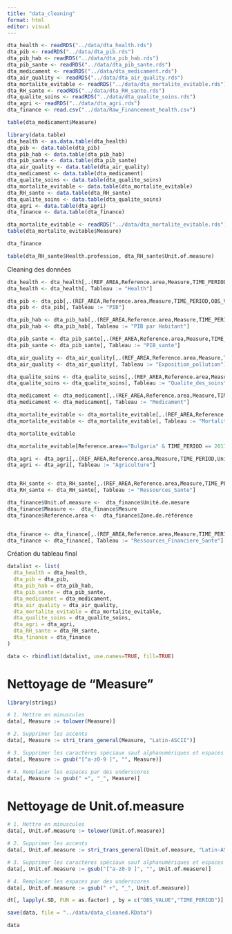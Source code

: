 ```yaml
---
title: "data_cleaning"
format: html
editor: visual
---
```


```r
dta_health <- readRDS("../data/dta_health.rds")
dta_pib <- readRDS("../data/dta_pib.rds")
dta_pib_hab <- readRDS("../data/dta_pib_hab.rds")
dta_pib_sante <- readRDS("../data/dta_pib_sante.rds")
dta_medicament <- readRDS("../data/dta_medicament.rds")
dta_air_quality <- readRDS("../data/dta_air_quality.rds")
dta_mortalite_evitable <- readRDS("../data/dta_mortalite_evitable.rds")
dta_RH_sante <- readRDS("../data/dta_RH_sante.rds")
dta_qualite_soins <- readRDS("../data/dta_qualite_soins.rds")
dta_agri <- readRDS("../data/dta_agri.rds")
dta_finance <- read.csv("../data/Raw_Financement_health.csv")

```

```r
table(dta_medicament$Measure)
```

```r
library(data.table)
dta_health <- as.data.table(dta_health)
dta_pib <- data.table(dta_pib)
dta_pib_hab <- data.table(dta_pib_hab)
dta_pib_sante <- data.table(dta_pib_sante)
dta_air_quality <- data.table(dta_air_quality)
dta_medicament <- data.table(dta_medicament)
dta_qualite_soins <- data.table(dta_qualite_soins)
dta_mortalite_evitable <- data.table(dta_mortalite_evitable)
dta_RH_sante <- data.table(dta_RH_sante)
dta_qualite_soins <- data.table(dta_qualite_soins)
dta_agri <- data.table(dta_agri)
dta_finance <- data.table(dta_finance)
```

```r
dta_mortalite_evitable <- readRDS("../data/dta_mortalite_evitable.rds")
table(dta_mortalite_evitable$Measure)
```

```r
dta_finance
```

```r
table(dta_RH_sante$Health.profession, dta_RH_sante$Unit.of.measure)
```

Cleaning des données

```r
dta_health <- dta_health[,.(REF_AREA,Reference.area,Measure,TIME_PERIOD,OBS_VALUE,Unit.of.measure)]
dta_health <- dta_health[, Tableau := "Health"]

dta_pib <- dta_pib[,.(REF_AREA,Reference.area,Measure,TIME_PERIOD,OBS_VALUE,Unit.of.measure)]
dta_pib <- dta_pib[, Tableau := "PIB"]

dta_pib_hab <- dta_pib_hab[,.(REF_AREA,Reference.area,Measure,TIME_PERIOD,OBS_VALUE,Unit.of.measure)]
dta_pib_hab <- dta_pib_hab[, Tableau := "PIB par Habitant"]

dta_pib_sante <- dta_pib_sante[,.(REF_AREA,Reference.area,Measure,TIME_PERIOD,Unit.of.measure,OBS_VALUE)]
dta_pib_sante <- dta_pib_sante[, Tableau := "PIB_sante"]

dta_air_quality <- dta_air_quality[,.(REF_AREA,Reference.area,Measure,TIME_PERIOD,Unit.of.measure,OBS_VALUE)]
dta_air_quality <- dta_air_quality[, Tableau := "Exposition_pollution"]

dta_qualite_soins <- dta_qualite_soins[,.(REF_AREA,Reference.area,Measure,TIME_PERIOD,Unit.of.measure,OBS_VALUE)]
dta_qualite_soins <- dta_qualite_soins[, Tableau := "Qualite_des_soins"]

dta_medicament <- dta_medicament[,.(REF_AREA,Reference.area,Measure,TIME_PERIOD,Unit.of.measure,OBS_VALUE)]
dta_medicament <- dta_medicament[, Tableau := "Medicament"]

dta_mortalite_evitable <- dta_mortalite_evitable[,.(REF_AREA,Reference.area,Measure,TIME_PERIOD,Unit.of.measure,OBS_VALUE)]
dta_mortalite_evitable <- dta_mortalite_evitable[, Tableau := "Mortalite_evitable"]
```

```r
dta_mortalite_evitable
```

```r
dta_mortalite_evitable[Reference.area=="Bulgaria" & TIME_PERIOD == 2017 & Measure == "treatable_mortality"]
```

```r
dta_agri <- dta_agri[,.(REF_AREA,Reference.area,Measure,TIME_PERIOD,Unit.of.measure,OBS_VALUE)]
dta_agri <- dta_agri[, Tableau := "Agriculture"]


dta_RH_sante <- dta_RH_sante[,.(REF_AREA,Reference.area,Measure,TIME_PERIOD,Unit.of.measure,OBS_VALUE,Health.profession)]
dta_RH_sante <- dta_RH_sante[, Tableau := "Ressources_Sante"]

dta_finance$Unit.of.measure <-  dta_finance$Unité.de.mesure
dta_finance$Measure <-  dta_finance$Mesure
dta_finance$Reference.area <-  dta_finance$Zone.de.référence


dta_finance <- dta_finance[,.(REF_AREA,Reference.area,Measure,TIME_PERIOD,Unit.of.measure,OBS_VALUE,Fournisseur.de.soins.de.santé,Fonction.de.santé,Mode.de.prestation)]
dta_finance <- dta_finance[, Tableau := "Ressources_Financiere_Sante"]
```

Création du tableau final

```r
datalist <- list(
  dta_health = dta_health,
  dta_pib = dta_pib,
  dta_pib_hab = dta_pib_hab,
  dta_pib_sante = dta_pib_sante,
  dta_medicament = dta_medicament,
  dta_air_quality = dta_air_quality,
  dta_mortalite_evitable = dta_mortalite_evitable,
  dta_qualite_soins = dta_qualite_soins,
  dta_agri = dta_agri,
  dta_RH_sante = dta_RH_sante,
  dta_finance = dta_finance
)

data <- rbindlist(datalist, use.names=TRUE, fill=TRUE)

```

# Nettoyage de "Measure"

```r
library(stringi)

# 1. Mettre en minuscules
data[, Measure := tolower(Measure)]

# 2. Supprimer les accents
data[, Measure := stri_trans_general(Measure, "Latin-ASCII")]

# 3. Supprimer les caractères spéciaux sauf alphanumériques et espaces
data[, Measure := gsub("[^a-z0-9 ]", "", Measure)]

# 4. Remplacer les espaces par des underscores
data[, Measure := gsub(" +", "_", Measure)]
```

# Nettoyage de Unit.of.measure

```r

# 1. Mettre en minuscules
data[, Unit.of.measure := tolower(Unit.of.measure)]

# 2. Supprimer les accents
data[, Unit.of.measure := stri_trans_general(Unit.of.measure, "Latin-ASCII")]

# 3. Supprimer les caractères spéciaux sauf alphanumériques et espaces
data[, Unit.of.measure := gsub("[^a-z0-9 ]", "", Unit.of.measure)]

# 4. Remplacer les espaces par des underscores
data[, Unit.of.measure := gsub(" +", "_", Unit.of.measure)]
```

```r
dt[, lapply(.SD, FUN = as.factor) , by = c("OBS_VALUE","TIME_PERIOD")]
```

```r
save(data, file = "../data/data_cleaned.RData")

```

```r
data
```
